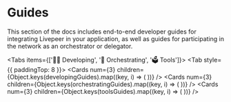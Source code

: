
# Guides

This section of the docs includes end-to-end developer guides for integrating Livepeer in your application, as well as guides for participating in the network as an orchestrator or delegator.

<Tabs items={['🧑‍💻 Developing', '🚏 Orchestrating', '🗳 Tools']}>
  <Tab style={{ paddingTop: 8 }}>
    <Cards
      num={3}
      children={Object.keys(developingGuides).map((key, i) => (
        <Card
          key={i}
          title={developingGuides[key].title}
          description={developingGuides[key].description}
          icon={developingGuides[key].icon}
          href={developingGuides[key].href}
        />
      ))}
    />
  </Tab>
  <Tab>
    <Cards
      num={3}
      children={Object.keys(orchestratingGuides).map((key, i) => (
        <Card
          key={i}
          title={orchestratingGuides[key].title}
          description={orchestratingGuides[key].description}
          icon={orchestratingGuides[key].icon}
          href={orchestratingGuides[key].href}
        />
      ))}
    />
  </Tab>
  <Tab>
    <Cards
      num={3}
      children={Object.keys(toolsGuides).map((key, i) => (
        <Card
          key={i}
          title={toolsGuides[key].title}
          description={toolsGuides[key].description}
          icon={toolsGuides[key].icon}
          href={toolsGuides[key].href}
        />
      ))}
    />
  </Tab>
</Tabs>

